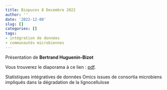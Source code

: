 ```yaml
---
title: Biopuces 8 Decembre 2022
author: ''
date: '2022-12-08'
slug: []
categories: []
tags: 
- intégration de données
- communautés microbiennes 
---
```


Présentation de **Bertrand Huguenin-Bizot**

Vous trouverez le diaporama à ce lien : [pdf](/diapos/Présentation_Biopuce_Bertrand_Huguenin_Bizot.pdf).


Statistiques intégratives de données Omics issues de consortia microbiens impliqués dans la dégradation de la lignocellulose 